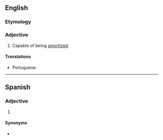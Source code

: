 ==English==

===Etymology===
{{suffix|en|amortize|able}}

===Adjective===
{{en-adj|-}}

{{rfquote|lang=en}}
# Capable of being [[amortized]].

====Translations====
{{trans-top|capable of being amortized}}
* Portuguese: {{t|pt|amortizável}}
{{trans-mid}}
{{trans-bottom}}

----

==Spanish==

===Adjective===
{{es-adj}}

# {{lb|es|finance}} {{l|en|redeemable}}

====Synonyms====
* {{l|es|reembolsable}}